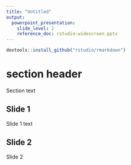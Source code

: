 ```yaml
---
title: "Untitled"
output: 
  powerpoint_presentation:
    slide_level: 2
    reference_doc: rstudio-widescreen.pptx
---
```


```r
devtools::install_github("rstudio/rmarkdown")
```

# section header

Section text

## Slide 1

Slide 1 text

## Slide 2

Slide 2